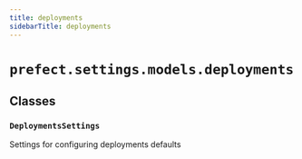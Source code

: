```yaml
---
title: deployments
sidebarTitle: deployments
---
```


# `prefect.settings.models.deployments`

## Classes

### `DeploymentsSettings` <sup><a href="https://github.com/prefecthq/prefect/blob/main/src/prefect/settings/models/deployments.py#L9" target="_blank"><Icon icon="github" size="14" /></a></sup>


Settings for configuring deployments defaults

